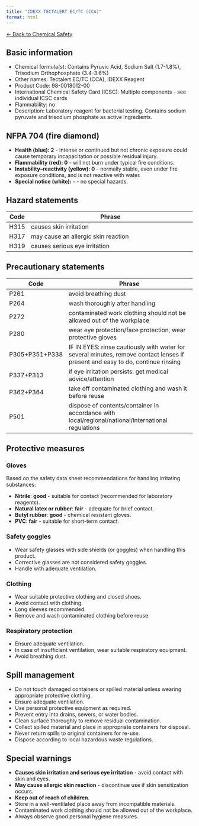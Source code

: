 ```yaml
---
title: "IDEXX TECTALERT EC/TC (CCA)"
format: html
---
```


[← Back to Chemical Safety](../chemical-safety.qmd)

## Basic information
- Chemical formula(s): Contains Pyruvic Acid, Sodium Salt (1.7-1.8%), Trisodium Orthophosphate (3.4-3.6%)
- Other names: Tectalert EC/TC (CCA), IDEXX Reagent
- Product Code: 98-0018012-00
- International Chemical Safety Card (ICSC): Multiple components - see individual ICSC cards
- Flammability: no
- Description: Laboratory reagent for bacterial testing. Contains sodium pyruvate and trisodium phosphate as active ingredients.

## NFPA 704 (fire diamond)
- **Health (blue): 2** - intense or continued but not chronic exposure could cause temporary incapacitation or possible residual injury.
- **Flammability (red): 0** - will not burn under typical fire conditions.
- **Instability–reactivity (yellow): 0** - normally stable, even under fire exposure conditions, and is not reactive with water.
- **Special notice (white): -** - no special hazards.

## Hazard statements
| Code | Phrase                                                         |
| ---- | -------------------------------------------------------------- |
| H315 | causes skin irritation                                        |
| H317 | may cause an allergic skin reaction                           |
| H319 | causes serious eye irritation                                 |

## Precautionary statements
| Code           | Phrase                                                                                                                           |
| -------------- | -------------------------------------------------------------------------------------------------------------------------------- |
| P261           | avoid breathing dust                                                                                                            |
| P264           | wash thoroughly after handling                                                                                                  |
| P272           | contaminated work clothing should not be allowed out of the workplace                                                           |
| P280           | wear eye protection/face protection, wear protective gloves                                                                     |
| P305+P351+P338 | IF IN EYES: rinse cautiously with water for several minutes, remove contact lenses if present and easy to do, continue rinsing |
| P337+P313      | if eye irritation persists: get medical advice/attention                                                                       |
| P362+P364      | take off contaminated clothing and wash it before reuse                                                                        |
| P501           | dispose of contents/container in accordance with local/regional/national/international regulations                             |

## Protective measures

### Gloves
Based on the safety data sheet recommendations for handling irritating substances:

- **Nitrile**: **good** - suitable for contact (recommended for laboratory reagents).
- **Natural latex or rubber**: **fair** - adequate for brief contact.
- **Butyl rubber**: **good** - chemical resistant gloves.
- **PVC**: **fair** - suitable for short-term contact.

### Safety goggles
- Wear safety glasses with side shields (or goggles) when handling this product.
- Corrective glasses are not considered safety goggles.
- Handle with adequate ventilation.

### Clothing
- Wear suitable protective clothing and closed shoes.
- Avoid contact with clothing.
- Long sleeves recommended.
- Remove and wash contaminated clothing before reuse.

### Respiratory protection
- Ensure adequate ventilation.
- In case of insufficient ventilation, wear suitable respiratory equipment.
- Avoid breathing dust.

## Spill management
- Do not touch damaged containers or spilled material unless wearing appropriate protective clothing.
- Ensure adequate ventilation.
- Use personal protective equipment as required.
- Prevent entry into drains, sewers, or water bodies.
- Clean surface thoroughly to remove residual contamination.
- Collect spilled material and place in appropriate containers for disposal.
- Never return spills to original containers for re-use.
- Dispose according to local hazardous waste regulations.

## Special warnings
- **Causes skin irritation and serious eye irritation** - avoid contact with skin and eyes.
- **May cause allergic skin reaction** - discontinue use if skin sensitization occurs.
- **Keep out of reach of children**.
- Store in a well-ventilated place away from incompatible materials.
- Contaminated work clothing should not be allowed out of the workplace.
- Always observe good personal hygiene measures.
